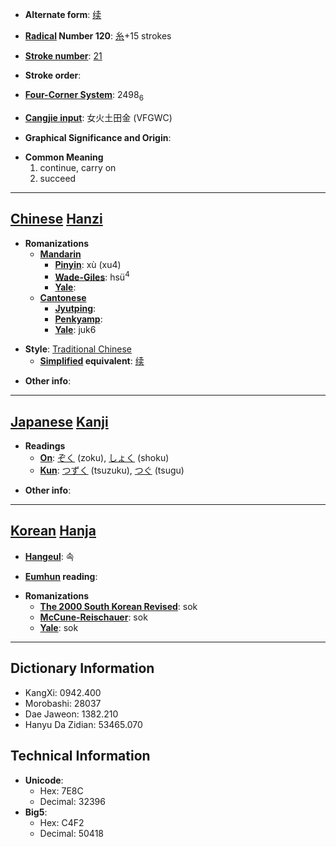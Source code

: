 * '''Alternate form''': [[续]]

* '''[[Wiktionary:Chinese radical index| Radical]] Number 120''': [[Wiktionary:Chinese radical index 糸|糸]]+15 strokes

* '''[[Wiktionary:Chinese total strokes index|Stroke number]]''': [[Wiktionary:Chinese total strokes index 21|21]]

* '''Stroke order''': 

* '''[[Wiktionary:Chinese four corner index|Four-Corner System]]''': 2498<sub>6</sub>

* '''[[Wiktionary:Chinese Cangjie index|Cangjie input]]''': 女火土田金 (VFGWC)

* '''Graphical Significance and Origin''': 

* '''Common Meaning'''
*#continue, carry on
*# succeed


----

== [[Chinese]] [[Hanzi]] ==

* '''Romanizations'''
** '''[[Mandarin]]'''
*** '''[[Pinyin]]''': xù (xu4)
*** '''[[Wade-Giles]]''': hsü<sup>4</sup>
*** '''[[Yale]]''': 
** '''[[Cantonese]]'''
*** '''[[Jyutping]]''':
*** '''[[Penkyamp]]''': 
*** '''[[Yale]]''': juk6

* '''Style''': [[Traditional Chinese]] 
** '''[[Simplified Chinese|Simplified]] equivalent''': [[续]]

* '''Other info''': 

----

== [[Japanese]] [[Kanji]] ==

* '''Readings'''
** '''[[On]]''': [[ぞく]] (zoku), [[しょく]] (shoku)
** '''[[Kun]]''': [[つずく]] (tsuzuku), [[つぐ]] (tsugu)

* '''Other info''':  

----

== [[Korean]] [[Hanja]] ==

* '''[[Hangeul]]''': 속

* '''[[Eumhun]] reading''': 

* '''Romanizations'''
** '''[[The 2000 South Korean Revised Romanization|The 2000 South Korean Revised]]''': sok
** '''[[McCune-Reischauer]]''': sok
** '''[[Yale]]''': sok

----

== Dictionary Information ==

* KangXi: 0942.400
* Morobashi: 28037
* Dae Jaweon: 1382.210
* Hanyu Da Zidian: 53465.070

== Technical Information ==

* '''Unicode''':
** Hex: 7E8C
** Decimal: 32396
* '''Big5''':
** Hex: C4F2
** Decimal: 50418